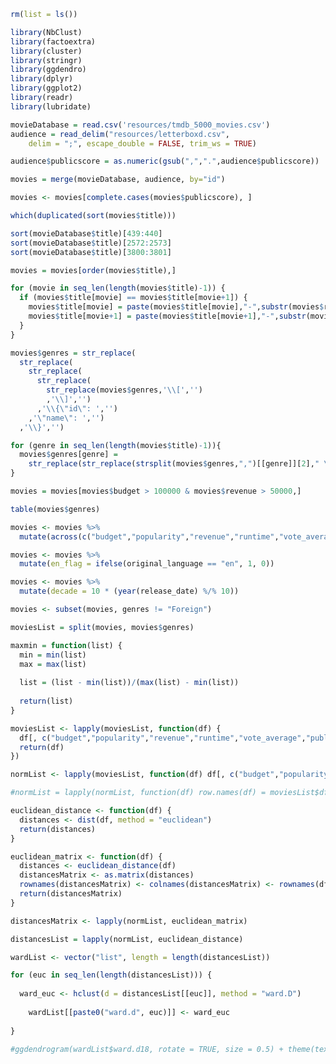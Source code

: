 ```r
rm(list = ls())
```

```r
library(NbClust)
library(factoextra)
library(cluster)
library(stringr)
library(ggdendro)
library(dplyr)
library(ggplot2)
library(readr)
library(lubridate)
```

```r
movieDatabase = read.csv('resources/tmdb_5000_movies.csv')
audience = read_delim("resources/letterboxd.csv", 
    delim = ";", escape_double = FALSE, trim_ws = TRUE)
```

```r
audience$publicscore = as.numeric(gsub(",",".",audience$publicscore))
```

```r
movies = merge(movieDatabase, audience, by="id")
```

```r
movies <- movies[complete.cases(movies$publicscore), ]
```

```r
which(duplicated(sort(movies$title)))

sort(movieDatabase$title)[439:440]
sort(movieDatabase$title)[2572:2573]
sort(movieDatabase$title)[3800:3801]
```

```r
movies = movies[order(movies$title),]
```

```r
for (movie in seq_len(length(movies$title)-1)) {
  if (movies$title[movie] == movies$title[movie+1]) {
    movies$title[movie] = paste(movies$title[movie],"-",substr(movies$release_date[movie],1,4))
    movies$title[movie+1] = paste(movies$title[movie+1],"-",substr(movies$release_date[movie+1],1,4))
  }
}
```

```r
movies$genres = str_replace(
  str_replace(
    str_replace(
      str_replace(
        str_replace(movies$genres,'\\[','')
        ,'\\]','')
      ,'\\{\"id\": ','')
    ,'\"name\": ','')
  ,'\\}','')
```

```r
for (genre in seq_len(length(movies$title)-1)){
  movies$genres[genre] = 
    str_replace(str_replace(strsplit(movies$genres,",")[[genre]][2]," \"",''),"\"",'')
}
```

```r
movies = movies[movies$budget > 100000 & movies$revenue > 50000,]
```

```r
table(movies$genres)
```

```r
movies <- movies %>%
  mutate(across(c("budget","popularity","revenue","runtime","vote_average","publicscore"), as.numeric))
```

```r
movies <- movies %>%
  mutate(en_flag = ifelse(original_language == "en", 1, 0))
```

```r
movies <- movies %>%
  mutate(decade = 10 * (year(release_date) %/% 10))
```

```r
movies <- subset(movies, genres != "Foreign")
```

```r
moviesList = split(movies, movies$genres)
```

```r
maxmin = function(list) {
  min = min(list)
  max = max(list)
  
  list = (list - min(list))/(max(list) - min(list))
  
  return(list)
}
```

```r
moviesList <- lapply(moviesList, function(df) {
  df[, c("budget","popularity","revenue","runtime","vote_average","publicscore","decade")] <- lapply(df[, c("budget","popularity","revenue","runtime","vote_average","publicscore","decade")], maxmin)
  return(df)
})
```

```r
normList <- lapply(moviesList, function(df) df[, c("budget","popularity","revenue","runtime","vote_average","publicscore","decade","en_flag")])
```

```r
#normList = lapply(normList, function(df) row.names(df) = moviesList$df$id)
```

```r
euclidean_distance <- function(df) {
  distances <- dist(df, method = "euclidean")
  return(distances)
}

euclidean_matrix <- function(df) {
  distances <- euclidean_distance(df)
  distancesMatrix <- as.matrix(distances)
  rownames(distancesMatrix) <- colnames(distancesMatrix) <- rownames(df)
  return(distancesMatrix)
}
```

```r
distancesMatrix <- lapply(normList, euclidean_matrix)
```

```r
distancesList = lapply(normList, euclidean_distance)
```

```r
wardList <- vector("list", length = length(distancesList))

for (euc in seq_len(length(distancesList))) {
  
  ward_euc <- hclust(d = distancesList[[euc]], method = "ward.D")
  
    wardList[[paste0("ward.d", euc)]] <- ward_euc
    
}
```

```r
#ggdendrogram(wardList$ward.d18, rotate = TRUE, size = 0.5) + theme(text = element_text(size = 8))
```

